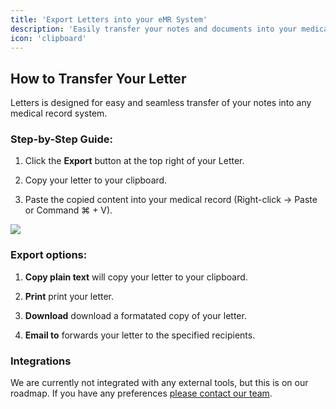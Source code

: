```yaml
---
title: 'Export Letters into your eMR System'  
description: 'Easily transfer your notes and documents into your medical record system'  
icon: 'clipboard'  
---
```


## How to Transfer Your Letter

Letters is designed for easy and seamless transfer of your notes into any medical record system.

### Step-by-Step Guide:

1. Click the **Export** button at the top right of your Letter.

2. Copy your letter to your clipboard.

3. Paste the copied content into your medical record (Right-click → Paste or Command ⌘ + V).

<Frame>
  <img src="/images/export.jpg" />
</Frame>

### Export options:&#x20;

1. **Copy plain text** will copy your letter to your clipboard.

2. **Print** print your letter.

3. **Download** download a formatated copy of your letter.

4. **Email to** forwards your letter to the specified recipients.

### Integrations

We are currently not integrated with any external tools, but this is on our roadmap. If you have any preferences [please contact our team](mailto:support@letters.app).